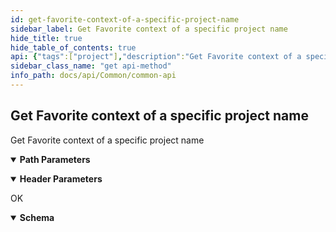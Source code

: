 ```yaml
---
id: get-favorite-context-of-a-specific-project-name
sidebar_label: Get Favorite context of a specific project name
hide_title: true
hide_table_of_contents: true
api: {"tags":["project"],"description":"Get Favorite context of a specific project name","parameters":[{"name":"project_name","in":"path","description":"The name of the project","required":true,"schema":{"type":"string"}},{"name":"x-api-host","in":"header","description":"認證必要參數","required":true,"schema":{"type":"string","default":"goc"}}],"responses":{"200":{"description":"OK","content":{"application/json":{"schema":{"required":["favorite"],"type":"object","properties":{"favorite":{"type":"string"}}}}}}},"method":"get","path":"/projects/{project_name}/favorites/","servers":[{"url":"/"}],"security":[{"ApiKeyAuth":[]}],"securitySchemes":{"ApiKeyAuth":{"type":"apiKey","in":"header","name":"x-api-key"}},"info":{"version":"1.1.2","title":"Common API"},"postman":{"name":"Get Favorite context of a specific project name","description":{"content":"Get Favorite context of a specific project name","type":"text/plain"},"url":{"path":["projects",":project_name","favorites",""],"host":["{{baseUrl}}"],"query":[],"variable":[{"disabled":false,"description":{"content":"(Required) The name of the project","type":"text/plain"},"type":"any","value":"","key":"project_name"}]},"header":[{"disabled":false,"description":{"content":"(Required) 認證必要參數","type":"text/plain"},"key":"x-api-host","value":""},{"key":"Accept","value":"application/json"}],"method":"GET"}}
sidebar_class_name: "get api-method"
info_path: docs/api/Common/common-api
---
```



## Get Favorite context of a specific project name



Get Favorite context of a specific project name

<details style={{"marginBottom":"1rem"}} data-collapsed={false} open={true}><summary style={{}}><strong>Path Parameters</strong></summary><div><ul><ParamsItem className={"paramsItem"} param={{"name":"project_name","in":"path","description":"The name of the project","required":true,"schema":{"type":"string"}}}></ParamsItem></ul></div></details><details style={{"marginBottom":"1rem"}} data-collapsed={false} open={true}><summary style={{}}><strong>Header Parameters</strong></summary><div><ul><ParamsItem className={"paramsItem"} param={{"name":"x-api-host","in":"header","description":"認證必要參數","required":true,"schema":{"type":"string","default":"goc"}}}></ParamsItem></ul></div></details><div><ApiTabs><TabItem label={"200"} value={"200"}><div>

OK

</div><div><details style={{}} data-collapsed={false} open={true}><summary style={{"textAlign":"left"}}><strong>Schema</strong></summary><div style={{"textAlign":"left","marginLeft":"1rem"}}></div><ul style={{"marginLeft":"1rem"}}><SchemaItem collapsible={false} name={"favorite"} required={true} schemaDescription={undefined} schemaName={"string"} qualifierMessage={undefined}></SchemaItem></ul></details></div></TabItem></ApiTabs></div>
      